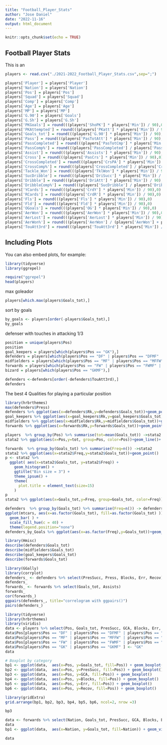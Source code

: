 ---
title: "Football_Player_Stats"
author: "Jose Daniel"
date: "2022-11-16"
output: html_document
---

```{r setup, include=FALSE}
knitr::opts_chunk$set(echo = TRUE)
```

## Football Player Stats

This is an

```{r cars}
players <- read.csv("./2021-2022_Football_Player_Stats.csv",sep=";")

players['Player'] = players['Player']
players['Nation'] = players['Nation']
players['Pos'] = players['Pos']
players['Squad'] = players['Squad']
players['Comp'] = players['Comp']
players['Age'] = players['Age']
players['MP'] = players['MP']
players['G.90'] = players['Goals']
players['G.Sh'] = players['G.Sh']
players['PKGoals'] = round(((players['ShoPK'] * players['Min']) / 90),0)
players['PKAttempted'] = round(((players['PKatt'] * players['Min']) / 90),0)
players['Goals_tot'] = round(((players['G.90'] * players['Min']) / 90),0)
players['Pass'] = round(((players['PasTotAtt'] * players['Min']) / 90),0)
players['PassCompleted'] = round(((players['PasTotCmp'] * players['Min']) / 90),0)
players['PassComp%'] = round(((players['PassCompleted'] / players['Pass']) * 100),2)
players['Assist'] = round(((players['Assists'] * players['Min']) / 90),0)
players['Cross'] = round(((players['PasCrs'] * players['Min']) / 90),0)
players['CrossCompleted'] = round(((players['CrsPA'] * players['Min']) / 90),0)
players['CrossComp%'] = round(((players['CrossCompleted'] / players['Cross']) * 100),2)
players['Tackle_Won'] = round(((players['TklWon'] * players['Min']) / 90),0)
players['SucDribble'] = round(((players['DriSucc'] * players['Min']) / 90),0)
players['Dribble'] = round(((players['DriAtt'] * players['Min']) / 90),0)
players['DribbleComp%'] = round(((players['SucDribble'] / players['Dribble']) * 100),2)
players['YCards'] = round(((players['CrdY'] * players['Min']) / 90),0)
players['RCards'] = round(((players['CrdR'] * players['Min']) / 90),0)
players['Fls'] = round(((players['Fls'] * players['Min']) / 90),0)
players['Fld'] = round(((players['Fld'] * players['Min']) / 90),0)
players['OGoals'] = round(((players['OG'] * players['Min']) / 90),0)
players['AerWon'] = round(((players['AerWon'] * players['Min']) / 90),0)
players['AerLost'] = round(((players['AerLost'] * players['Min']) / 90),0)
players['AerWon%'] = round(((players['AerWon'] / (players['AerWon'] + players['AerLost'])) * 100),2)
players['TouAtt3rd'] = round(((players['TouAtt3rd'] * players['Min']) / 90),0)
```

## Including Plots

You can also embed plots, for example:

```{r pressure, echo=FALSE}
library(tidyverse)
library(ggrepel)

require("ggrepel")
head(players)
```

max goleador

```{r}
players[which.max(players$Goals_tot),]
```
sort by goals
```{r}
by_goals <- players[order(-players$Goals_tot),] 
by_goals

```

defenser with touches in attacking 1/3
```{r}

position = unique(players$Pos)
position
goal_keepers = players[which(players$Pos == "GK"),]
defenders = players[which(players$Pos == "DF" | players$Pos == "DFMF" | players$Pos == "DFFW"),]
midfielders = players[which(players$Pos == "MF" | players$Pos == "MFFW" | players$Pos == "MFDF"),]
forwards = players[which(players$Pos == "FW" | players$Pos == "FWMF" | players$Pos == "FWDF"),]
bizard = players[which(players$Pos == "GKMF"),]
```


```{r}
defenders <-defenders[order(-defenders$TouAtt3rd),]
defenders
```
The best 4 Qualities for playing a particular position 

```{r}
library(hrbrthemes)
max(defenders$Press)
defenders %>% ggplot(aes(x=defenders$Rk,y=defenders$Goals_tot))+geom_point()
goal_keepers %>% ggplot(aes(x=goal_keepers$Rk,y=goal_keepers$Goals_tot))+geom_point()
midfielders %>% ggplot(aes(x=midfielders$Rk,y=midfielders$Goals_tot))+geom_point()
forwards %>% ggplot(aes(x=forwards$Rk,y=forwards$Goals_tot))+geom_point()

players  %>% group_by(Pos) %>% summarise(tot=mean(Goals_tot)) ->stata2
stata2 %>% ggplot(aes(x=Pos,y=tot, group=Pos, color=Pos))+geom_line()+ ggtitle("Number of goals by Pos")

forwards  %>% group_by(Goals_tot) %>% summarise(Freq=n()) ->stata2
stata2 %>% ggplot(aes(x=stata2$Freq,y=stata2$Goals_tot))+geom_point()
p <- stata2 %>%
  ggplot( aes(x=stata2$Goals_tot, y=stata2$Freq)) +
    geom_histogram() +
    ggtitle("Bin size = 3") +
    theme_ipsum() +
    theme(
      plot.title = element_text(size=15)
    )
p
stata2 %>% ggplot(aes(x=Goals_tot,y=Freq, group=Goals_tot, color=Freq))+geom_histogram()+ ggtitle("Number of goals by Pos")

```
```{r}
defenders  %>% group_by(Goals_tot) %>% summarise(Freq=n()) -> defenders_by_Goals
ggplot(mtcars, aes(x=as.factor(Goals_tot), fill=as.factor(Goals_tot) )) + 
  geom_bar( ) +
  scale_fill_hue(c = 40) +
  theme(legend.position="none")
defenders_by_Goals %>% ggplot(aes(x=as.factor(Freq),y=Goals_tot))+geom_bar()+scale_fill_manual(values = Goals_tot )
```


```{r}
library(Hmisc)
describe(defenders$Goals_tot)
describe(midfielders$Goals_tot)
describe(goal_keepers$Goals_tot)
describe(forwards$Goals_tot)
```
```{r}
library(GGally)
library(corrplot)
defenders_ <- defenders %>% select(PresSucc, Press, Blocks, Err, Recov)  
defenders_
forwards_ <- forwards %>% select(Goals_tot, Assists)  
forwards_
cor(forwards_)
ggpairs(defenders_, title="correlogram with ggpairs()")
pairs(defenders_)
```
```{r}
library(tidyverse)
library(hrbrthemes)
library(viridis)
data <- players %>% select(Pos, Goals_tot, PresSucc, GCA, Blocks, Err, Recov)  
data$Pos[players$Pos == "DF" | players$Pos == "DFMF" | players$Pos == "DFFW"] <- "DF"
data$Pos[players$Pos == "MF" | players$Pos == "MFFW" | players$Pos == "MFDF"] <- "MF"
data$Pos[players$Pos == "FW" | players$Pos == "FWMF" | players$Pos == "FWDF"] <- "FW"
data$Pos[players$Pos == "GK" | players$Pos == "GKMF" ] <- "GK"
data
```
```{r}
# Boxplot by category 
bp1 <- ggplot(data,  aes(x=Pos, y=Goals_tot, fill=Pos)) + geom_boxplot()
bp2 <- ggplot(data,  aes(x=Pos, y=PresSucc, fill=Pos)) + geom_boxplot()
bp3 <- ggplot(data,  aes(x=Pos, y=GCA, fill=Pos)) + geom_boxplot()
bp4 <- ggplot(data,  aes(x=Pos, y=Blocks, fill=Pos)) + geom_boxplot()
bp5 <- ggplot(data,  aes(x=Pos, y=Err, fill=Pos)) + geom_boxplot()
bp6 <- ggplot(data,  aes(x=Pos, y=Recov, fill=Pos)) + geom_boxplot()

```

```{r}
library(gridExtra)
grid.arrange(bp1, bp2, bp3, bp4, bp5, bp6, ncol=2, nrow =3)

```

```{r}
bp3
```
```{r}

data <- forwards %>% select(Nation, Goals_tot, PresSucc, GCA, Blocks, Err, Recov)  
data
bp1 <- ggplot(data,  aes(x=Nation, y=Goals_tot, fill=Nation)) + geom_violin(width=1.4) + geom_boxplot(width=0.1, color="grey", alpha=0.2)
```

```{r}
data
```

